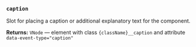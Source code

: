 ### `caption`

Slot for placing a caption or additional explanatory text for the component.

**Returns:** `VNode` — element with class `{className}__caption` and attribute `data-event-type="caption"`

